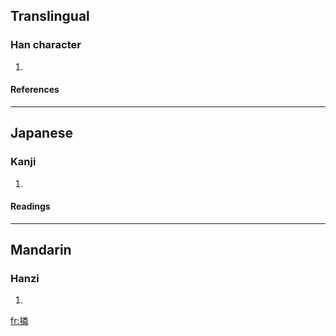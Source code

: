 ==Translingual==

===Han character===
{{Han char|rn=64|rad=手|as=12|sn=15|four=|canj=手火木手 (QFDQ)}}
# {{defn|Han|sort=手12}}

====References====
{{Han ref|kx=0454.240|dkj=12714|dj=0804.040|hdz=31962.060|uh=649B|ud=25755}}

----
==Japanese==

===Kanji===
{{ja-kanji|grade=|rs=手12}}
# {{defn|Japanese}} 

====Readings====
{{ja-readings|on=[[りん]] (rin)|kun=[[たすける]] (tasukeru), [[ぬく]] (nuku)}}

----
==Mandarin==

===Hanzi===
{{cmn-hanzi|pin=[[lǐn]] (lin3)|wg=lin<sup>3</sup>}}
# {{defn|Mandarin}}

[[fr:撛]]